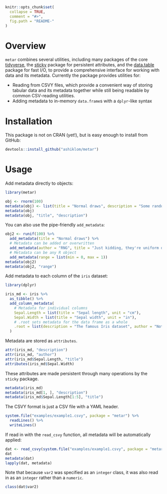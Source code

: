 ```r
knitr::opts_chunk$set(
  collapse = TRUE,
  comment = "#>",
  fig.path = "README-"
)
```

# Overview

`metar` combines several utilities, including
many packages of the core [tidyverse](https://www.tidyverse.org/),
the [sticky](https://CRAN.R-Project.org/package=sticky) package for persistent attributes,
and the [data.table](https://CRAN.R-Project.org/package=data.table) package for fast I/O,
to provide a comprehensive interface for working with data and its metadata.
Currently the package provides utilities for:

- Reading from CSVY files, which provide a convenient way of storing tabular data and its metadata together while still being readable by common CSV-reading utilities.
- Adding metadata to in-memory `data.frame`s with a `dplyr`-like syntax

# Installation

This package is not on CRAN (yet!), but is easy enough to install from GitHub:

```r
devtools::install_github("ashiklom/metar")
```

# Usage

Add metadata directly to objects:

```r
library(metar)

obj <- rnorm(100)
metadata(obj) <- list(title = "Normal draws", description = "Some random normal draws")
metadata(obj)
metadata(obj, "title", "description")
```

You can also use the pipe-friendly `add_metadata`:

```r
obj2 <- runif(100) %>%
  add_metadata(title = "Normal draws") %>%
  # Metadata can be added or overwritten
  add_metadata(author = "RNG", title = "Just kidding, they're uniform draws") %>%
  # Metadata can be any R object
  add_metadata(range = list(min = 0, max = 1))
metadata(obj2)
metadata(obj2, "range")
```

Add metadata to each column of the `iris` dataset:

```r
library(dplyr)

iris_md <- iris %>%
  as_tibble() %>%
  add_column_metadata(
    # Metadata for individual columns
    Sepal.Length = list(title = "Sepal length", unit = "cm"),
    Sepal.Width = list(title = "Sepal width", unit = "in"),
    # .root sets metadata for the data frame as a whole
    .root = list(description = "The famous Iris dataset", author = "Not Alexey Shiklomanov")
  )
```

Metadata are stored as `attributes`.

```r
attr(iris_md, "description")
attr(iris_md, "author")
attr(iris_md$Sepal.Length, "title")
attributes(iris_md$Sepal.Width)
```

These attributes are made persistent through many operations by the `sticky` package.

```r
metadata(iris_md)
metadata(iris_md[1, ], "description")
metadata(iris_md$Sepal.Length[1:5], "title")
```

The CSVY format is just a CSV file with a YAML header.

```r
system.file("examples/example1.csvy", package = "metar") %>%
  readLines() %>%
  writeLines()
```

If read in with the `read_csvy` function, all metadata will be automatically applied:

```r
dat <- read_csvy(system.file("examples/example1.csvy", package = "metar"))
dat
metadata(dat)
lapply(dat, metadata)
```

Note that because `var2` was specified as an `integer` class, it was also read in as an `integer` rather than a `numeric`.

```r
class(dat$var2)
```
